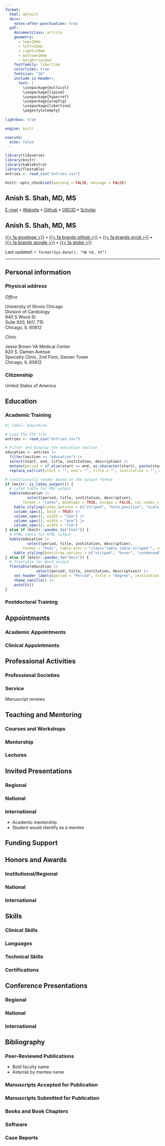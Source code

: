 ```yaml
---
format:
  html: default
  docx:
    notes-after-punctuation: true
  pdf:
    documentclass: article
    geometry:
      - top=10mm
      - left=10mm
      - right=10mm
      - bottom=10mm
      - heightrounded
    fontfamily: libertine
    colorlinks: true
    fontsize: "16"
    include-in-header:
      text: |
        \usepackage{multicol}
        \usepackage{lipsum}
        \usepackage{hyperref}
        \usepackage{wrapfig}
        \usepackage{libertine}
        \pagestyle{empty}
        
lightbox: true

engine: knitr

execute:
  echo: false
---
```


```r
library(tidyverse)
library(knitr)
library(kableExtra)
library(flextable)
entries <- read_csv("entries.csv")

knitr::opts_chunk$set(warning = FALSE, message = FALSE)
```

<!-- Title -->

::: {.content-visible when-format="pdf"}
\begin{huge}\begin{center}{\bf Anish S. Shah, MD, MS}\end{center}\end{huge}

\begin{center}
\href{mailto:ashah282@uic.edu}{E-mail} $\bullet$
\href{https:/shah-in-boots.github.io}{Website} $\bullet$
\href{https:/github.com/shah-in-boots}{Github} $\bullet$
\href{https://orcid.org/0000-0002-9729-1558}{ORCID} $\bullet$
\href{https://scholar.google.com/citations?hl=en&user=jFGiIJMAAAAJ}{Scholar}
\end{center}
:::

::: {.content-visible when-format="docx"}

# Anish S. Shah, MD, MS 

[E-mail](mailto:ashah282@uic.edu) $\bullet$
[Website](https://shah-in-boots.github.io) $\bullet$
[Github](https://github.com/shah-in-boots) $\bullet$
[ORCID](https://orcid.org/0000-0002-9729-1558) $\bullet$
[Scholar](https://scholar.google.com/citations?hl=en&user=jFGiIJMAAAAJ)

:::

::: {.content-visible when-format="html"}
# Anish S. Shah, MD, MS 

[{{< fa envelope >}}](mailto:ashah282@uic.edu) $\bullet$
[{{< fa brands github >}}](https://github.com/shah-in-boots) $\bullet$
[{{< fa brands orcid >}}](https://orcid.org/0000-0002-9729-1558) $\bullet$
[{{< fa brands google >}}](https://scholar.google.com/citations?hl=en&user=jFGiIJMAAAAJ) $\bullet$
[{{< fa globe >}}](https://shah-in-boots.github.io)  
:::

Last updated: `r format(Sys.Date(), "%B %d, %Y")`

---

## Personal information

### Physical address

_Office_

University of Illinois Chicago  
Division of Cardiology  
840 S Wood St  
Suite 920, M/C 715  
Chicago, IL 60612  

_Clinic_

Jesse Brown VA Medical Center  
820 S. Damen Avenue  
Specialty Clinic, 2nd Floor, Damen Tower  
Chicago, IL 60612  

### Citizenship

United States of America

## Education

### Academic Training

```r
#| label: education

# Load the CSV file
entries <- read_csv("entries.csv")

# Filter and display the education section
education <- entries |>
  filter(section == "education") |>
  select(start, end, title, institution, description) |>
  mutate(period = if_else(start == end, as.character(start), paste(start, "-", end))) |>
  replace_na(list(start = "", end = "", title = "", institution = "", description = "", period = ""))

# Conditionally render based on the output format
if (knitr::is_latex_output()) {
  # LaTeX table for PDF output
  kable(education |>
          select(period, title, institution, description),
        format = "latex", booktabs = TRUE, escape = FALSE, col.names = c("Period", "Degree", "Institution", "Description")) |>
    kable_styling(latex_options = c("striped", "hold_position", "scale_down")) |>
    column_spec(1, bold = TRUE) |>
    column_spec(2, width = "3cm") |>
    column_spec(3, width = "4cm") |>
    column_spec(4, width = "7cm")
} else if (knitr::pandoc_to("html")) {
  # HTML table for HTML output
  kable(education |>
          select(period, title, institution, description),
        format = "html", table.attr = "class='table table-striped'", col.names = c("Period", "Degree", "Institution", "Description")) |>
    kable_styling(bootstrap_options = c("striped", "hover", "condensed"))
} else if (knitr::pandoc_to("docx")) {
  # Flextable for Word output
  flextable(education |>
              select(period, title, institution, description)) |>
    set_header_labels(period = "Period", title = "Degree", institution = "Institution", description = "Description") |>
    theme_vanilla() |>
    autofit()
}

```

### Postdoctoral Training

## Appointments

### Academic Appointments

### Clinical Appointments

## Professional Activities

### Professional Societies

### Service

Manuscript reviews

## Teaching and Mentoring

### Courses and Workshops

### Mentorship

### Lectures

## Invited Presentations

### Regional

### National

### International

- Academic mentorship
- Student would identify as a mentee

## Funding Support

## Honors and Awards

### Institutional/Regional

### National

### International

## Skills

### Clinical Skills

### Languages

### Technical Skills

### Certifications

## Conference Presentations

### Regional

### National

### International


## Bibliography

### Peer-Reviewed Publications

- Bold faculty name
- Asterisk by mentee name

### Manuscripts Accepted for Publication

### Manuscripts Submitted for Publication

### Books and Book Chapters

### Software 

### Case Reports
